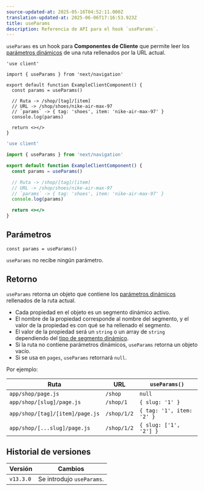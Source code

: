 ```yaml
---
source-updated-at: 2025-05-16T04:52:11.000Z
translation-updated-at: 2025-06-06T17:16:53.923Z
title: useParams
description: Referencia de API para el hook `useParams`.
---
```


`useParams` es un hook para **Componentes de Cliente** que permite leer los [parámetros dinámicos](/docs/app/building-your-application/routing/dynamic-routes) de una ruta rellenados por la URL actual.

```tsx filename="app/example-client-component.tsx" switcher
'use client'

import { useParams } from 'next/navigation'

export default function ExampleClientComponent() {
  const params = useParams()

  // Ruta -> /shop/[tag]/[item]
  // URL -> /shop/shoes/nike-air-max-97
  // `params` -> { tag: 'shoes', item: 'nike-air-max-97' }
  console.log(params)

  return <></>
}
```

```jsx filename="app/example-client-component.js" switcher
'use client'

import { useParams } from 'next/navigation'

export default function ExampleClientComponent() {
  const params = useParams()

  // Ruta -> /shop/[tag]/[item]
  // URL -> /shop/shoes/nike-air-max-97
  // `params` -> { tag: 'shoes', item: 'nike-air-max-97' }
  console.log(params)

  return <></>
}
```

## Parámetros

```tsx
const params = useParams()
```

`useParams` no recibe ningún parámetro.

## Retorno

`useParams` retorna un objeto que contiene los [parámetros dinámicos](/docs/app/building-your-application/routing/dynamic-routes) rellenados de la ruta actual.

- Cada propiedad en el objeto es un segmento dinámico activo.
- El nombre de la propiedad corresponde al nombre del segmento, y el valor de la propiedad es con qué se ha rellenado el segmento.
- El valor de la propiedad será un `string` o un array de `string` dependiendo del [tipo de segmento dinámico](/docs/app/building-your-application/routing/dynamic-routes).
- Si la ruta no contiene parámetros dinámicos, `useParams` retorna un objeto vacío.
- Si se usa en `pages`, `useParams` retornará `null`.

Por ejemplo:

| Ruta                           | URL         | `useParams()`             |
| ------------------------------- | ----------- | ------------------------- |
| `app/shop/page.js`              | `/shop`     | `null`                    |
| `app/shop/[slug]/page.js`       | `/shop/1`   | `{ slug: '1' }`           |
| `app/shop/[tag]/[item]/page.js` | `/shop/1/2` | `{ tag: '1', item: '2' }` |
| `app/shop/[...slug]/page.js`    | `/shop/1/2` | `{ slug: ['1', '2'] }`    |

## Historial de versiones

| Versión   | Cambios                 |
| --------- | ----------------------- |
| `v13.3.0` | Se introdujo `useParams`. |